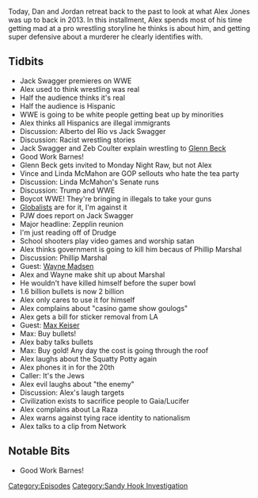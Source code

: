 {{DEFAULTSORT:
    #_EPISODE_0317:February 19-20, 2013
}}{{Episode
    | title             = February 19-20, 2013
    | caption           = Listen to this episode on [https://knowledgefight.libsyn.com/knowledge-fight-february-19-20-2013 Libsyn] [https://open.spotify.com/episode/1FZ0k97J5qn1ZD8MqmqVbC Spotify], Read the [[Transcript/317: February 19-20, 2013|Unofficial Transcript]]
    | episodeNumber     = 317
    | length            = 01:44:26
    | airDate           = July 5, 2019
    | coverageStartDate = February 19, 2013
    | coverageEndDate   = February 20, 2013
    | episodeType       = [[:Category:Sandy Hook Investigation|Sandy Hook Investigation]]
    | appearance        = [[Jack Swagger]], [[Zeb Coulter]], [[Alberto del Rio]], [[Glenn Beck]], [[Vince McMahon]], [[Linda McMahon]], [[Paul Joseph Watson]], [[Phillip Marshal]], [[Wayne Madsen]], [[Max Keiser]]
    | previousEpisode   = [[316: July 1, 2019]]
    | nextEpisode       = [[318: July 5, 2019]]
}}

{{Stub}}

Today, Dan and Jordan retreat back to the past to look at what Alex Jones was up to back in 2013. In this installment, Alex spends most of his time getting mad at a pro wrestling storyline he thinks is about him, and getting super defensive about a murderer he clearly identifies with.

==Tidbits==

*Jack Swagger premieres on WWE
*Alex used to think wrestling was real
*Half the audience thinks it's real
*Half the audience is Hispanic
*WWE is going to be white people getting beat up by minorities
*Alex thinks all Hispanics are illegal immigrants
*Discussion: Alberto del Rio vs Jack Swagger
*Discussion: Racist wrestling stories
*Jack Swagger and Zeb Coulter explain wrestling to [[Glenn Beck]]
*Good Work Barnes!
*Glenn Beck gets invited to Monday Night Raw, but not Alex
*Vince and Linda McMahon are GOP sellouts who hate the tea party
*Discussion: Linda McMahon's Senate runs
*Discussion: Trump and WWE
*Boycot WWE! They're bringing in illegals to take your guns
*[[Globalists]] are for it, I'm against it
*PJW does report on Jack Swagger
*Major headline: Zepplin reunion
*I'm just reading off of Drudge
*School shooters play video games and worship satan
*Alex thinks government is going to kill him becaus of Phillip Marshal
*Discussion: Phillip Marshal
*Guest: [[Wayne Madsen]]
*Alex and Wayne make shit up about Marshal
*He wouldn't have killed himself before the super bowl
*1.6 billion bullets is now 2 billion
*Alex only cares to use it for himself
*Alex complains about "casino game show goulogs"
*Alex gets a bill for sticker removal from LA
*Guest: [[Max Keiser]]
*Max: Buy bullets!
*Alex baby talks bullets
*Max: Buy gold! Any day the cost is going through the roof
*Alex laughs about the Squatty Potty again
*Alex phones it in for the 20th
*Caller: It's the Jews
*Alex evil laughs about "the enemy"
*Discussion: Alex's laugh targets
*Civilization exists to sacrifice people to Gaia/Lucifer
*Alex complains about La Raza
*Alex warns against tying race identity to nationalism
*Alex talks to a clip from Network

==Notable Bits==

*Good Work Barnes!

[[Category:Episodes]]
[[Category:Sandy Hook Investigation]]
